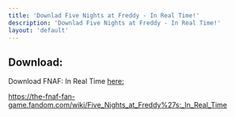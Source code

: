 ```yaml
---
title: 'Downlad Five Nights at Freddy - In Real Time!'
description: 'Downlad Five Nights at Freddy - In Real Time!'
layout: 'default'
---
```


## Download:
Download FNAF: In Real Time [here:](https://the-fnaf-fan-game.fandom.com/wiki/Five_Nights_at_Freddy%27s:_In_Real_Time)


https://the-fnaf-fan-game.fandom.com/wiki/Five_Nights_at_Freddy%27s:_In_Real_Time